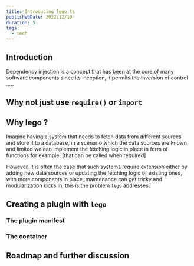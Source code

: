 ```yaml
---
title: Introducing lego.ts
publishedDate: 2022/12/19
duration: 5
tags:
  - tech
---
```


## Introduction

Dependency injection is a concept that has been at the core of many software components since its inception, it permits
the inversion of control .....

## Why not just use `require()` or `import`

## Why lego ?

Imagine having a system that needs to fetch data from different sources and store it to a database, in a scenario which the data sources 
are known and limited we can implement the fetching logic in place in form of functions for example, [that can be called when required]

However, it is often the case that such systems require extension either by adding new data sources or updating the fetching logic of existing ones,
with more components in place, maintenance can get tricky and modularization kicks in, this is the problem `lego` addresses.

## Creating a plugin with `lego`

### The plugin manifest

### The container

## Roadmap and further discussion
